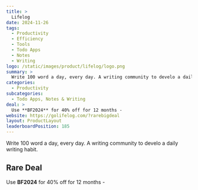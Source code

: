 ```yaml
---
title: >
  Lifelog
date: 2024-11-26
tags:
  - Productivity
  - Efficiency
  - Tools
  - Todo Apps
  - Notes
  - Writing
logo: /static/images/product/lifelog/logo.png
summary: >
  Write 100 word a day, every day. A writing community to develo a daily writing habit.
categories:
  - Productivity
subcategories:
  - Todo Apps, Notes & Writing
deal: >
  Use **BF2024** for 40% off for 12 months -
website: https://golifelog.com/?rarebigdeal
layout: ProductLayout
leaderboardPosition: 185
---
```

Write 100 word a day, every day. A writing community to develo a daily writing habit.

## Rare Deal

Use **BF2024** for 40% off for 12 months -

